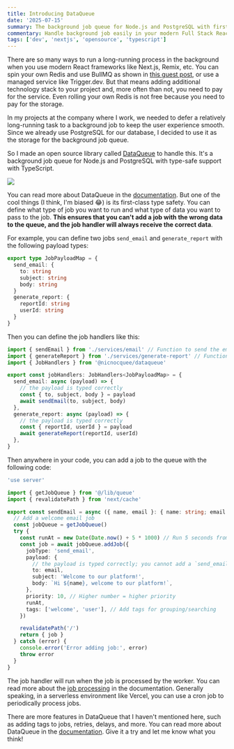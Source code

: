 ```yaml
---
title: Introducing DataQueue
date: '2025-07-15'
summary: The background job queue for Node.js and PostgreSQL with first class type safety using TypeScript
commentary: Handle background job easily in your modern Full Stack React projects
tags: ['dev', 'nextjs', 'opensource', 'typescript']
---
```


There are so many ways to run a long-running process in the background when you use modern React frameworks like Next.js, Remix, etc. You can spin your own Redis and use BullMQ as shown in [this guest post](/blog/long-running-jobs-nextjs-redis-bull), or use a managed service like Trigger.dev. But that means adding additional technology stack to your project and, more often than not, you need to pay for the service. Even rolling your own Redis is not free because you need to pay for the storage.

In my projects at the company where I work, we needed to defer a relatively long-running task to a background job to keep the user experience smooth. Since we already use PostgreSQL for our database, I decided to use it as the storage for the background job queue.

So I made an open source library called [DataQueue](https://dataqueue.dev) to handle this. It's a background job queue for Node.js and PostgreSQL with type-safe support with TypeScript.

![](https://docs.dataqueue.dev/_next/image?url=%2F_next%2Fstatic%2Fmedia%2Fdataqueue-overview.e15cffa2.png&w=1920&q=75)

You can read more about DataQueue in the [documentation](https://docs.dataqueue.dev). But one of the cool things (I think, I'm biased 😂) is its first-class type safety. You can define what type of job you want to run and what type of data you want to pass to the job. **This ensures that you can't add a job with the wrong data to the queue, and the job handler will always receive the correct data**.

For example, you can define two jobs `send_email` and `generate_report` with the following payload types:

```typescript:@lib/types/job-payload-map.ts
export type JobPayloadMap = {
  send_email: {
    to: string
    subject: string
    body: string
  }
  generate_report: {
    reportId: string
    userId: string
  }
}
```

Then you can define the job handlers like this:

```typescript:@lib/job-handlers.ts
import { sendEmail } from './services/email' // Function to send the email
import { generateReport } from './services/generate-report' // Function to generate the report
import { JobHandlers } from '@nicnocquee/dataqueue'

export const jobHandlers: JobHandlers<JobPayloadMap> = {
  send_email: async (payload) => {
    // the payload is typed correctly
    const { to, subject, body } = payload
    await sendEmail(to, subject, body)
  },
  generate_report: async (payload) => {
    // the payload is typed correctly
    const { reportId, userId } = payload
    await generateReport(reportId, userId)
  },
}
```

Then anywhere in your code, you can add a job to the queue with the following code:

```typescript:@/app/actions/send-email.ts
'use server'

import { getJobQueue } from '@/lib/queue'
import { revalidatePath } from 'next/cache'

export const sendEmail = async ({ name, email }: { name: string; email: string }) => {
  // Add a welcome email job
  const jobQueue = getJobQueue()
  try {
    const runAt = new Date(Date.now() + 5 * 1000) // Run 5 seconds from now
    const job = await jobQueue.addJob({
      jobType: 'send_email',
      payload: {
        // the payload is typed correctly; you cannot add a `send_email` job with the wrong data
        to: email,
        subject: 'Welcome to our platform!',
        body: `Hi ${name}, welcome to our platform!`,
      },
      priority: 10, // Higher number = higher priority
      runAt,
      tags: ['welcome', 'user'], // Add tags for grouping/searching
    })

    revalidatePath('/')
    return { job }
  } catch (error) {
    console.error('Error adding job:', error)
    throw error
  }
}
```

The job handler will run when the job is processed by the worker. You can read more about the [job processing](https://docs.dataqueue.dev/usage/process-jobs) in the documentation. Generally speaking, in a serverless environment like Vercel, you can use a cron job to periodically process jobs.

There are more features in DataQueue that I haven't mentioned here, such as adding tags to jobs, retries, delays, and more. You can read more about DataQueue in the [documentation](https://docs.dataqueue.dev). Give it a try and let me know what you think!
